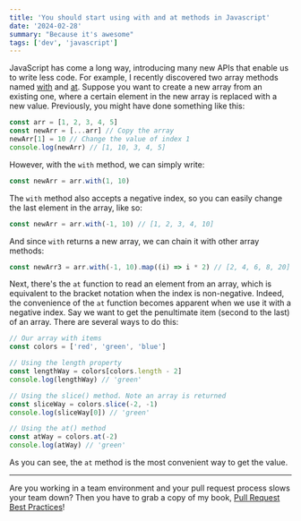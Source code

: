 ```yaml
---
title: 'You should start using with and at methods in Javascript'
date: '2024-02-28'
summary: "Because it's awesome"
tags: ['dev', 'javascript']
---
```


JavaScript has come a long way, introducing many new APIs that enable us to write less code. For example, I recently discovered two array methods named [with](https://developer.mozilla.org/en-US/docs/Web/JavaScript/Reference/Global_Objects/Array/with) and [at](https://developer.mozilla.org/en-US/docs/Web/JavaScript/Reference/Global_Objects/Array/at). Suppose you want to create a new array from an existing one, where a certain element in the new array is replaced with a new value. Previously, you might have done something like this:

```javascript
const arr = [1, 2, 3, 4, 5]
const newArr = [...arr] // Copy the array
newArr[1] = 10 // Change the value of index 1
console.log(newArr) // [1, 10, 3, 4, 5]
```

However, with the `with` method, we can simply write:

```javascript
const newArr = arr.with(1, 10)
```

The `with` method also accepts a negative index, so you can easily change the last element in the array, like so:

```javascript
const newArr = arr.with(-1, 10) // [1, 2, 3, 4, 10]
```

And since `with` returns a new array, we can chain it with other array methods:

```javascript
const newArr3 = arr.with(-1, 10).map((i) => i * 2) // [2, 4, 6, 8, 20]
```

Next, there's the `at` function to read an element from an array, which is equivalent to the bracket notation when the index is non-negative. Indeed, the convenience of the `at` function becomes apparent when we use it with a negative index. Say we want to get the penultimate item (second to the last) of an array. There are several ways to do this:

```javascript
// Our array with items
const colors = ['red', 'green', 'blue']

// Using the length property
const lengthWay = colors[colors.length - 2]
console.log(lengthWay) // 'green'

// Using the slice() method. Note an array is returned
const sliceWay = colors.slice(-2, -1)
console.log(sliceWay[0]) // 'green'

// Using the at() method
const atWay = colors.at(-2)
console.log(atWay) // 'green'
```

As you can see, the `at` method is the most convenient way to get the value.

---

Are you working in a team environment and your pull request process slows your team down? Then you have to grab a copy of my book, [Pull Request Best Practices](https://pr.nico.fyi)!

